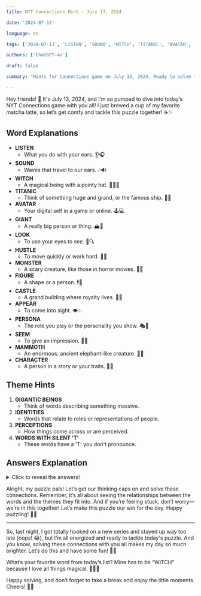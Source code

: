 ```yaml
---
title: NYT Connections Hint - July 13, 2024

date: '2024-07-13'

language: en

tags: ['2024-07-13', 'LISTEN', 'SOUND', 'WITCH', 'TITANIC', 'AVATAR', 'GIANT', 'LOOK', 'HUSTLE', 'MONSTER', 'FIGURE', 'CASTLE', 'APPEAR', 'PERSONA', 'SEEM', 'MAMMOTH', 'CHARACTER']

authors: ['ChatGPT-4o']

draft: false

summary: "Hints for Connections game on July 13, 2024. Ready to solve the puzzle? Let's go..."

---
```


Hey friends! 🌸 It's July 13, 2024, and I’m so pumped to dive into today’s NYT Connections game with you all! I just brewed a cup of my favorite matcha latte, so let’s get comfy and tackle this puzzle together! ☕✨

## Word Explanations

- **LISTEN**
  - What you do with your ears. 👂🎧
- **SOUND**
  - Waves that travel to our ears. 🎶🔊
- **WITCH**
  - A magical being with a pointy hat. 🧙‍♀️✨
- **TITANIC**
  - Think of something huge and grand, or the famous ship. 🚢🌊
- **AVATAR**
  - Your digital self in a game or online. 🕹️💻
- **GIANT**
  - A really big person or thing. 🏔️👣
- **LOOK**
  - To use your eyes to see. 👀🔍
- **HUSTLE**
  - To move quickly or work hard. 💨💪
- **MONSTER**
  - A scary creature, like those in horror movies. 👹👾
- **FIGURE**
  - A shape or a person. 🕴️🔢
- **CASTLE**
  - A grand building where royalty lives. 🏰👑
- **APPEAR**
  - To come into sight. 👁️✨
- **PERSONA**
  - The role you play or the personality you show. 🎭👤
- **SEEM**
  - To give an impression. 🧐🤔
- **MAMMOTH**
  - An enormous, ancient elephant-like creature. 🐘🦣
- **CHARACTER**
  - A person in a story or your traits. 📖👤

## Theme Hints

1. **GIGANTIC BEINGS**
   - Think of words describing something massive.
2. **IDENTITIES**
   - Words that relate to roles or representations of people.
3. **PERCEPTIONS**
   - How things come across or are perceived.
4. **WORDS WITH SILENT 'T'**
   - These words have a 'T' you don't pronounce.

## Answers Explanation

<details>
  <summary>Click to reveal the answers!</summary>

- **GIGANTIC BEINGS**: GIANT, MAMMOTH, MONSTER, TITANIC
  - All these words describe something or someone incredibly large.
  
- **IDENTITIES**: AVATAR, CHARACTER, FIGURE, PERSONA
  - Terms related to different representations or roles of people.
  
- **PERCEPTIONS**: APPEAR, LOOK, SEEM, SOUND
  - These words are about how things seem to be.
  
- **WORDS WITH SILENT 'T'**: CASTLE, HUSTLE, LISTEN, WITCH
  - Words where the 'T' isn’t pronounced.

</details>

Alright, my puzzle pals! Let’s get our thinking caps on and solve these connections. Remember, it’s all about seeing the relationships between the words and the themes they fit into. And if you’re feeling stuck, don’t worry—we’re in this together! Let’s make this puzzle our win for the day. Happy puzzling! 🧩✨

---

So, last night, I got totally hooked on a new series and stayed up way too late (oops! 😂), but I’m all energized and ready to tackle today's puzzle. And you know, solving these connections with you all makes my day so much brighter. Let’s do this and have some fun! 🌟💖

What’s your favorite word from today’s list? Mine has to be “WITCH” because I love all things magical. 🧙‍♀️✨

Happy solving, and don’t forget to take a break and enjoy the little moments. Cheers! 🥂✨